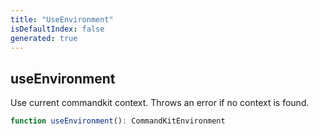 ```yaml
---
title: "UseEnvironment"
isDefaultIndex: false
generated: true
---
```



<!-- This file was generated from the CommandKit source. Do not modify. Instead, re-run the "docgen" script -->


## useEnvironment

<GenerationInfo sourceFile="packages/commandkit/src/context/async-context.ts" sourceLine="122" packageName="commandkit" />

Use current commandkit context. Throws an error if no context is found.

```ts title="Signature"
function useEnvironment(): CommandKitEnvironment
```
